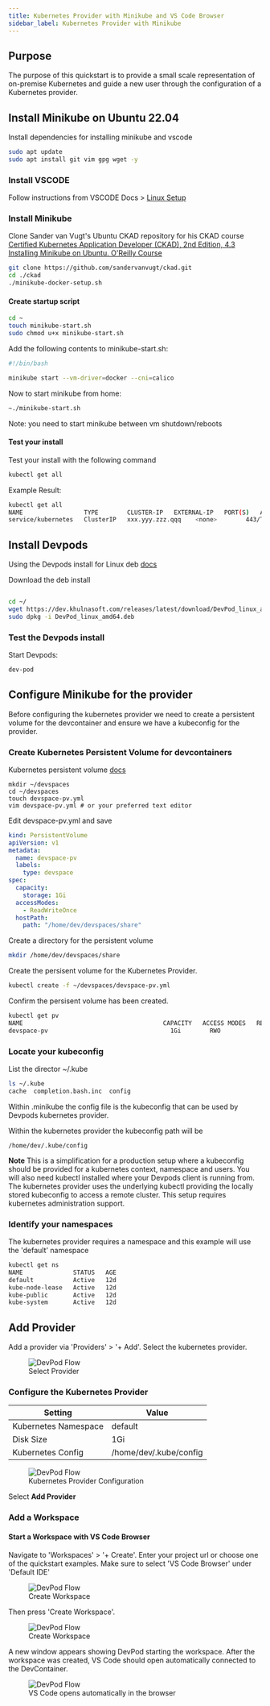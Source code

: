 ```yaml
---
title: Kubernetes Provider with Minikube and VS Code Browser
sidebar_label: Kubernetes Provider with Minikube
---
```




## Purpose

The purpose of this quickstart is to provide a small scale representation of on-premise Kubernetes and guide a new user through the configuration of a Kubernetes provider.

<SetupVirtualbox />

<VirtualboxUbuntu2204 />

## Install Minikube on Ubuntu 22.04

Install dependencies for installing minikube and vscode
```sh
sudo apt update
sudo apt install git vim gpg wget -y
```

### Install VSCODE

Follow instructions from VSCODE Docs > [Linux Setup](https://code.visualstudio.com/docs/setup/linux)

### Install Minikube

Clone Sander van Vugt's Ubuntu CKAD repository for his CKAD course [Certified Kubernetes Application Developer (CKAD), 2nd Edition, 4.3 Installing Minikube on Ubuntu. O'Reilly Course](https://learning.oreilly.com/videos/certified-kubernetes-application/9780137841509/9780137841509-CKAD_01_04_03/)

```sh
git clone https://github.com/sandervanvugt/ckad.git
cd ./ckad
./minikube-docker-setup.sh
```

#### Create startup script

```sh
cd ~
touch minikube-start.sh
sudo chmod u+x minikube-start.sh
```

Add the following contents to minikube-start.sh:

```bash
#!/bin/bash

minikube start --vm-driver=docker --cni=calico
```

Now to start minikube from home:

```sh
~./minikube-start.sh
```

Note: you need to start minikube between vm shutdown/reboots

#### Test your install

Test your install with the following command
```sh
kubectl get all
```

Example Result:
```sh
kubectl get all
NAME                 TYPE        CLUSTER-IP   EXTERNAL-IP   PORT(S)   AGE
service/kubernetes   ClusterIP   xxx.yyy.zzz.qqq    <none>        443/TCP   4d14h
```

## Install Devpods

Using the Devpods install for Linux deb [docs](https://dev.khulnasoft.com/docs/getting-started/install)

Download the deb install

```sh

cd ~/
wget https://dev.khulnasoft.com/releases/latest/download/DevPod_linux_amd64.deb?_gl=1*76i3lz*_ga*MTczNjE4NzI1My4xNjkxNDQ1ODU1*_ga_4RQQZ3WGE9*MTY5MjY4MTU4NS45LjAuMTY5MjY4MTU4Ny41OC4wLjA. -O DevPod_linux_amd64.deb
sudo dpkg -i DevPod_linux_amd64.deb
```

### Test the Devpods install 

Start Devpods:

```sh
dev-pod
```

## Configure Minikube for the provider

Before configuring the kubernetes provider we need to create a persistent volume for the devcontainer and ensure we have a kubeconfig for the provider.

### Create Kubernetes Persistent Volume for devcontainers

Kubernetes persistent volume [docs](https://kubernetes.io/docs/concepts/storage/persistent-volumes/)

```
mkdir ~/devspaces
cd ~/devspaces
touch devspace-pv.yml
vim devspace-pv.yml # or your preferred text editor
```

Edit devspace-pv.yml and save
```yaml
kind: PersistentVolume
apiVersion: v1
metadata:
  name: devspace-pv
  labels:
    type: devspace
spec:
  capacity:
    storage: 1Gi
  accessModes:
    - ReadWriteOnce
  hostPath:
    path: "/home/dev/devspaces/share"
```

Create a directory for the persistent volume

```sh
mkdir /home/dev/devspaces/share
```

Create the persisent volume for the Kubernetes Provider.

```sh
kubectl create -f ~/devspaces/devspace-pv.yml
```

Confirm the persisent volume has been created.

```sh
kubectl get pv
NAME                                       CAPACITY   ACCESS MODES   RECLAIM POLICY   STATUS      CLAIM   STORAGECLASS   REASON   AGE
devspace-pv                                  1Gi        RWO            Retain           Available                                   12d
```

### Locate your kubeconfig

List the director ~/.kube

```sh
ls ~/.kube
cache  completion.bash.inc  config
```

Within .minikube the config file is the kubeconfig that can be used by Devpods kubernetes provider.

Within the kubernetes provider the kubeconfig path will be

```
/home/dev/.kube/config
```

**Note**
This is a simplification for a production setup where a kubeconfig should be provided for a kubernetes context, namespace and users. You will also need kubectl installed where your Devpods client is running from. The kubernetes provider uses the underlying kubectl providing the locally stored kubeconfig to access a remote cluster. This setup requires kubernetes administration support.

### Identify your namespaces

The kubernetes provider requires a namespace and this example will use the 'default' namespace 

```sh
kubectl get ns
NAME              STATUS   AGE
default           Active   12d
kube-node-lease   Active   12d
kube-public       Active   12d
kube-system       Active   12d
```

## Add Provider

Add a provider via 'Providers' > '+ Add'. Select the kubernetes provider.

<figure>
  <img src="/docs/media/add-provider-1.png" alt="DevPod Flow" />
  <figcaption>Select Provider</figcaption>
</figure>


### Configure the Kubernetes Provider

| Setting | Value |
|---|---|
| Kubernetes Namespace | default |
| Disk Size | 1Gi |
| Kubernetes Config | /home/dev/.kube/config |

<figure>
  <img src="/docs/media/create-workspace-virtualbox-kubernetes-provider-configuration.png" alt="DevPod Flow" />
  <figcaption>Kubernetes Provider Configuration</figcaption>
</figure>

Select **Add Provider**

### Add a Workspace

#### Start a Workspace with VS Code Browser

Navigate to 'Workspaces' > '+ Create'. Enter your project url or choose one of the quickstart examples. Make sure to select 'VS Code Browser' under 'Default IDE'

<figure>
  <img src="/docs/media/create-workspace-virtualbox-workspace.png" alt="DevPod Flow" />
  <figcaption>Create Workspace</figcaption>
</figure>

Then press 'Create Workspace'.

<figure>
  <img src="/docs/media/create-workspace-virtualbox-workspace-create.png" alt="DevPod Flow" />
  <figcaption>Create Workspace</figcaption>
</figure>

A new window appears showing DevPod starting the workspace. After the workspace was created, VS Code should open automatically connected to the DevContainer.

<figure>
  <img src="/docs/media/create-workspace-vscode-browser-2.png" alt="DevPod Flow" />
  <figcaption>VS Code opens automatically in the browser</figcaption>
</figure>